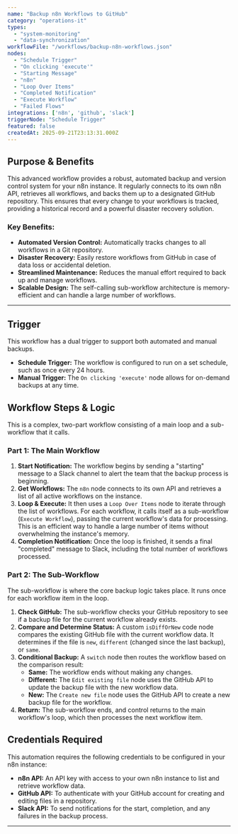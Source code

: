 ```yaml
---
name: "Backup n8n Workflows to GitHub"
category: "operations-it"
types:
  - "system-monitoring"
  - "data-synchronization"
workflowFile: "/workflows/backup-n8n-workflows.json"
nodes:
  - "Schedule Trigger"
  - "On clicking 'execute'"
  - "Starting Message"
  - "n8n"
  - "Loop Over Items"
  - "Completed Notification"
  - "Execute Workflow"
  - "Failed Flows"
integrations: ['n8n', 'github', 'slack']
triggerNode: "Schedule Trigger"
featured: false
createdAt: 2025-09-21T23:13:31.000Z
---
```


## Purpose & Benefits

This advanced workflow provides a robust, automated backup and version control system for your n8n instance. It regularly connects to its own n8n API, retrieves all workflows, and backs them up to a designated GitHub repository. This ensures that every change to your workflows is tracked, providing a historical record and a powerful disaster recovery solution.

### Key Benefits:
* **Automated Version Control:** Automatically tracks changes to all workflows in a Git repository.
* **Disaster Recovery:** Easily restore workflows from GitHub in case of data loss or accidental deletion.
* **Streamlined Maintenance:** Reduces the manual effort required to back up and manage workflows.
* **Scalable Design:** The self-calling sub-workflow architecture is memory-efficient and can handle a large number of workflows.

---

## Trigger

This workflow has a dual trigger to support both automated and manual backups.

* **Schedule Trigger:** The workflow is configured to run on a set schedule, such as once every 24 hours.
* **Manual Trigger:** The `On clicking 'execute'` node allows for on-demand backups at any time.

## Workflow Steps & Logic

This is a complex, two-part workflow consisting of a main loop and a sub-workflow that it calls.

### Part 1: The Main Workflow
1.  **Start Notification:** The workflow begins by sending a "starting" message to a Slack channel to alert the team that the backup process is beginning.
2.  **Get Workflows:** The `n8n` node connects to its own API and retrieves a list of all active workflows on the instance.
3.  **Loop & Execute:** It then uses a `Loop Over Items` node to iterate through the list of workflows. For each workflow, it calls itself as a sub-workflow (`Execute Workflow`), passing the current workflow's data for processing. This is an efficient way to handle a large number of items without overwhelming the instance's memory.
4.  **Completion Notification:** Once the loop is finished, it sends a final "completed" message to Slack, including the total number of workflows processed.

### Part 2: The Sub-Workflow
The sub-workflow is where the core backup logic takes place. It runs once for each workflow item in the loop.
1.  **Check GitHub:** The sub-workflow checks your GitHub repository to see if a backup file for the current workflow already exists.
2.  **Compare and Determine Status:** A custom `isDiffOrNew` code node compares the existing GitHub file with the current workflow data. It determines if the file is `new`, `different` (changed since the last backup), or `same`.
3.  **Conditional Backup:** A `switch` node then routes the workflow based on the comparison result:
    * **Same:** The workflow ends without making any changes.
    * **Different:** The `Edit existing file` node uses the GitHub API to update the backup file with the new workflow data.
    * **New:** The `Create new file` node uses the GitHub API to create a new backup file for the workflow.
4.  **Return:** The sub-workflow ends, and control returns to the main workflow's loop, which then processes the next workflow item.

## Credentials Required

This automation requires the following credentials to be configured in your n8n instance:

* **n8n API:** An API key with access to your own n8n instance to list and retrieve workflow data.
* **GitHub API:** To authenticate with your GitHub account for creating and editing files in a repository.
* **Slack API:** To send notifications for the start, completion, and any failures in the backup process.

---


